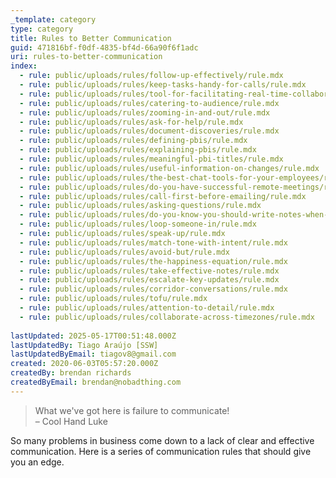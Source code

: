 ```yaml
---
_template: category
type: category
title: Rules to Better Communication
guid: 471816bf-f0df-4835-bf4d-66a90f6f1adc
uri: rules-to-better-communication
index:
  - rule: public/uploads/rules/follow-up-effectively/rule.mdx
  - rule: public/uploads/rules/keep-tasks-handy-for-calls/rule.mdx
  - rule: public/uploads/rules/tool-for-facilitating-real-time-collaboration/rule.mdx
  - rule: public/uploads/rules/catering-to-audience/rule.mdx
  - rule: public/uploads/rules/zooming-in-and-out/rule.mdx
  - rule: public/uploads/rules/ask-for-help/rule.mdx
  - rule: public/uploads/rules/document-discoveries/rule.mdx
  - rule: public/uploads/rules/defining-pbis/rule.mdx
  - rule: public/uploads/rules/explaining-pbis/rule.mdx
  - rule: public/uploads/rules/meaningful-pbi-titles/rule.mdx
  - rule: public/uploads/rules/useful-information-on-changes/rule.mdx
  - rule: public/uploads/rules/the-best-chat-tools-for-your-employees/rule.mdx
  - rule: public/uploads/rules/do-you-have-successful-remote-meetings/rule.mdx
  - rule: public/uploads/rules/call-first-before-emailing/rule.mdx
  - rule: public/uploads/rules/asking-questions/rule.mdx
  - rule: public/uploads/rules/do-you-know-you-should-write-notes-when-an-activity-is-going/rule.mdx
  - rule: public/uploads/rules/loop-someone-in/rule.mdx
  - rule: public/uploads/rules/speak-up/rule.mdx
  - rule: public/uploads/rules/match-tone-with-intent/rule.mdx
  - rule: public/uploads/rules/avoid-but/rule.mdx
  - rule: public/uploads/rules/the-happiness-equation/rule.mdx
  - rule: public/uploads/rules/take-effective-notes/rule.mdx
  - rule: public/uploads/rules/escalate-key-updates/rule.mdx
  - rule: public/uploads/rules/corridor-conversations/rule.mdx
  - rule: public/uploads/rules/tofu/rule.mdx
  - rule: public/uploads/rules/attention-to-detail/rule.mdx
  - rule: public/uploads/rules/collaborate-across-timezones/rule.mdx
  
lastUpdated: 2025-05-17T00:51:48.000Z
lastUpdatedBy: Tiago Araújo [SSW]
lastUpdatedByEmail: tiagov8@gmail.com
created: 2020-06-03T05:57:20.000Z
createdBy: brendan richards
createdByEmail: brendan@nobadthing.com
---
```


> What we've got here is failure to communicate!  
> – Cool Hand Luke

So many problems in business come down to a lack of clear and effective communication. Here is a series of communication rules that should give you an edge.
